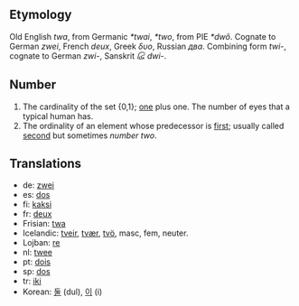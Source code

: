 == Etymology ==
Old English ''twa'', from Germanic ''*twai'', ''*two'', from PIE ''*dwô''. Cognate to German ''zwei'', French ''deux'', Greek ''δυο'', Russian ''два''. Combining form ''twi-'', cognate to German ''zwi-'', Sanskrit ''દ્વિ'' ''dwi-''.

== Number ==
# The cardinality of the set {0,1}; [[one]] plus one. The number of eyes that a typical human has.
# The ordinality of an element whose predecessor is [[first]]; usually called [[second]] but sometimes ''number two''.

== Translations ==
*de: [[zwei]]
*es: [[dos]]
*fi: [[kaksi]]
*fr: [[deux]]
*Frisian: [[twa]]
*Icelandic: [[tveir]], [[tvær]], [[tvö]], masc, fem, neuter.
*Lojban: [[re]]
*nl: [[twee]]
*pt: [[dois]]
*sp: [[dos]]
*tr: [[iki]]
*Korean: [[둘]] (dul), [[이]] (i)